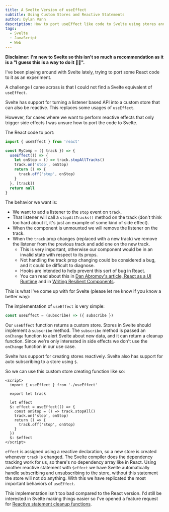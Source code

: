 ```yaml
---
title: A Svelte Version of useEffect
subtitle: Using Custom Stores and Reactive Statements
author: Dylan Vann
description: How to port useEffect like code to Svelte using stores and reactive statements.
tags:
  - Svelte
  - JavaScript
  - Web
---
```


**Disclaimer: I'm new to Svelte so this isn't so much a recommendation as it is a "I guess this is a way to do it 🤷‍♂️".**

I've been playing around with Svelte lately, trying to port some React code to it as an experiment.

A challenge I came across is that I could not find a Svelte equivalent of `useEffect`.

Svelte has support for turning a listener based API into a custom store that can also be reactive.
This replaces some usages of `useEffect`.

However, for cases where we want to perform reactive effects that only trigger side effects I was unsure how to port the code to Svelte.

The React code to port:

```js
import { useEffect } from 'react'

const MyComp = ({ track }) => {
  useEffect(() => {
    let onStop = () => track.stopAllTracks()
    track.on('stop', onStop)
    return () => {
      track.off('stop', onStop)
    }
  }, [track])
  return null
}
```

The behavior we want is:

- We want to add a listener to the `stop` event on `track`.
- That listener will call a `stopAllTracks()` method on the track (don't think too hard about it, it's just an example of some kind of side effect).
- When the component is unmounted we will remove the listener on the track.
- When the `track` prop changes (replaced with a new track) we remove the listener from the previous track and add one on the new track.
  - This is very important, otherwise our component would be in an invalid state with respect to its props.
  - Not handling the track prop changing could be considered a bug, and it could be difficult to diagnose.
  - Hooks are intended to help prevent this sort of bug in React.
  - You can read about this in [Dan Abromov's article, React as a UI Runtime](https://overreacted.io/react-as-a-ui-runtime/) and in [Writing Resilient Components](https://overreacted.io/writing-resilient-components/).

This is what I've come up with for Svelte (please let me know if you know a better way):

The implementation of `useEffect` is very simple:

```js
const useEffect = (subscribe) => ({ subscribe })
```

Our `useEffect` function returns a custom store. Stores in Svelte should implement a `subscribe` method.
The `subscribe` method is passed an `onChange` function to alert Svelte about new data, and it can return a cleanup function.
Since we're only interested in side effects we don't use the `onChange` function in our use case.

Svelte has support for creating stores reactively. Svelte also has support for auto subscribing to a store using `$`.

So we can use this custom store creating function like so:

```svelte
<script>
  import { useEffect } from './useEffect'

  export let track

  let effect
  $: effect = useEffect(() => {
    const onStop = () => track.stopAll()
    track.on('stop', onStop)
    return () => {
      track.off('stop', onStop)
    }
  })
  $: $effect
</script>
```

`effect` is assigned using a reactive declaration, so a new store is created whenever `track` is changed.
The Svelte compiler does the dependency tracking work for us, so there's no dependency array like in React.
Using another reactive statement with `$effect` we have Svelte automatically handle subscribing and unsubscribing to the store, without this statement the store will not do anything.
With this we have replicated the most important behaviors of `useEffect`.

This implementation isn't too bad compared to the React version.
I'd still be interested in Svelte making things easier so I've opened a feature request for [Reactive statement cleanup functions](https://github.com/sveltejs/svelte/issues/5283).
